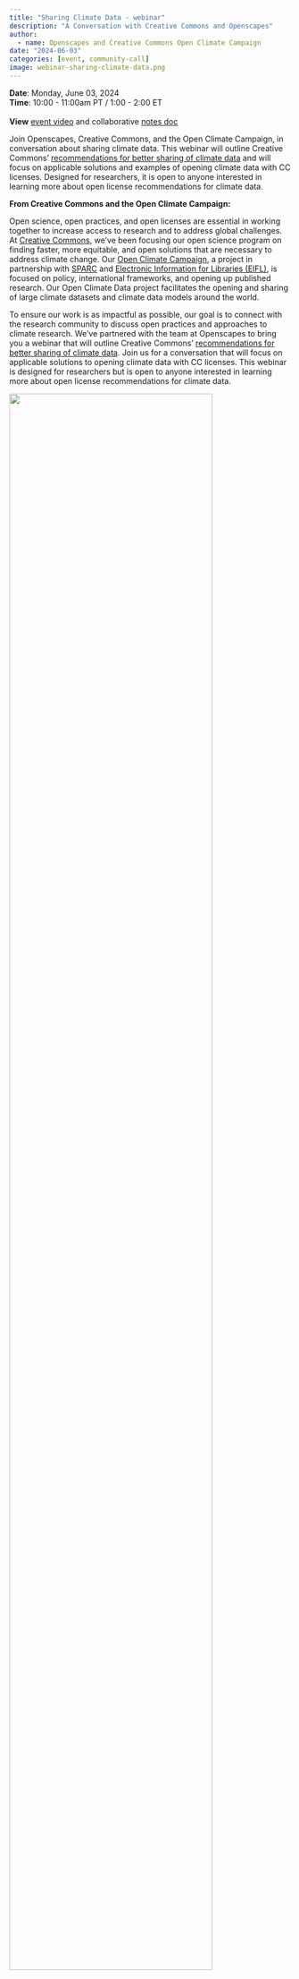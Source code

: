 ```yaml
---
title: "Sharing Climate Data - webinar"
description: "A Conversation with Creative Commons and Openscapes"
author:
  - name: Openscapes and Creative Commons Open Climate Campaign
date: "2024-06-03"
categories: [event, community-call]
image: webinar-sharing-climate-data.png
---
```


**Date**: Monday, June 03, 2024\
**Time**: 10:00 - 11:00am PT / 1:00 - 2:00 ET <!--- ([find your local time](https://www.timeanddate.com/worldclock/fixedtime.html?msg=Openscapes+Community+Call&iso=20240220T10&p1=1050&ah=1)) --->\
<!--- Register (free) via Zoom to get the meeting link --->\
**View** [event video](https://youtu.be/G59k1KPcGoY) and collaborative [notes doc](https://docs.google.com/document/d/1ZI2p2bGvO3HlUpsbIjhaXHfcrpAovpEFhc2O7F6LBgY/edit)

Join Openscapes, Creative Commons, and the Open Climate Campaign, in conversation about sharing climate data. This webinar will outline Creative Commons’ [recommendations for better sharing of climate data](https://creativecommons.org/2024/01/29/recommended-best-practices-for-better-sharing-of-climate-data/) and will focus on applicable solutions and examples of opening climate data with CC licenses. Designed for researchers, it is open to anyone interested in learning more about open license recommendations for climate data.

**From Creative Commons and the Open Climate Campaign:**

Open science, open practices, and open licenses are essential in working together to increase access to research and to address global challenges. At [Creative Commons](https://creativecommons.org/), we’ve been focusing our open science program on finding faster, more equitable, and open solutions that are necessary to address climate change. Our [Open Climate Campaign](https://openclimatecampaign.org/), a project in partnership with [SPARC](https://sparcopen.org/) and [Electronic Information for Libraries (EIFL)](https://www.eifl.net/), is focused on policy, international frameworks, and opening up published research. Our Open Climate Data project facilitates the opening and sharing of large climate datasets and climate data models around the world.

To ensure our work is as impactful as possible, our goal is to connect with the research community to discuss open practices and approaches to climate research. We’ve partnered with the team at Openscapes to bring you a webinar that will outline Creative Commons’ [recommendations for better sharing of climate data](https://creativecommons.org/2024/01/29/recommended-best-practices-for-better-sharing-of-climate-data/). Join us for a conversation that will focus on applicable solutions to opening climate data with CC licenses. This webinar is designed for researchers but is open to anyone interested in learning more about open license recommendations for climate data.

![](webinar-sharing-climate-data.png){fig-alt="photo from above brown rocky mountain tops without vegetation" width="85%"}
